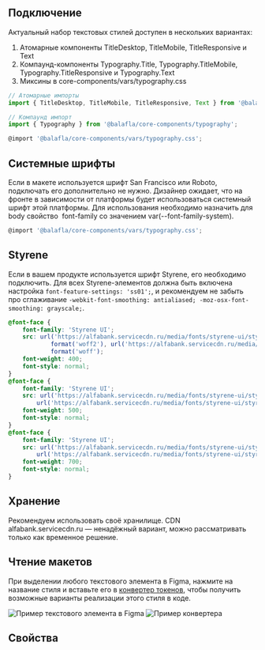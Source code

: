 
## Подключение

Актуальный набор текстовых стилей доступен в нескольких вариантах:

1. Атомарные компоненты TitleDesktop, TitleMobile, TitleResponsive и Text
2. Компаунд-компоненты Typography.Title, Typography.TitleMobile, Typography.TitleResponsive и Typography.Text
3. Миксины в core-components/vars/typography.css

```jsx
// Атомарные импорты
import { TitleDesktop, TitleMobile, TitleResponsive, Text } from '@balafla/core-components/typography';

// Компаунд импорт
import { Typography } from '@balafla/core-components/typography';

@import '@balafla/core-components/vars/typography.css';
```

## Системные шрифты

Если в макете используется шрифт San Francisco или Roboto, подключать его дополнительно не нужно.
Дизайнер ожидает, что на фронте в зависимости от платформы будет использоваться системный шрифт этой платформы.
Для использования необходимо назначить для body свойство  font-family со значением var(--font-family-system).

```jsx
@import '@balafla/core-components/vars/typography.css';
```

## Styrene

Если в вашем продукте используется шрифт Styrene, его необходимо подключить.
Для всех Styrene-элементов должна быть включена настройка `font-feature-settings: 'ss01';`,
и рекомендуем не забыть про сглаживание `-webkit-font-smoothing: antialiased; -moz-osx-font-smoothing: grayscale;`.

```css
@font-face {
    font-family: 'Styrene UI';
    src: url('https://alfabank.servicecdn.ru/media/fonts/styrene-ui/styrene-ui_regular.woff2')
            format('woff2'), url('https://alfabank.servicecdn.ru/media/fonts/styrene-ui/styrene-ui_regular.woff')
            format('woff');
    font-weight: 400;
    font-style: normal;
}
@font-face {
    font-family: 'Styrene UI';
    src: url('https://alfabank.servicecdn.ru/media/fonts/styrene-ui/styrene-ui_medium.woff2') format('woff2'),
        url('https://alfabank.servicecdn.ru/media/fonts/styrene-ui/styrene-ui_medium.woff') format('woff');
    font-weight: 500;
    font-style: normal;
}
@font-face {
    font-family: 'Styrene UI';
    src: url('https://alfabank.servicecdn.ru/media/fonts/styrene-ui/styrene-ui_bold.woff2') format('woff2'),
        url('https://alfabank.servicecdn.ru/media/fonts/styrene-ui/styrene-ui_bold.woff') format('woff');
    font-weight: 700;
    font-style: normal;
}
```

## Хранение

Рекомендуем использовать своё хранилище.
CDN alfabank.servicecdn.ru — ненадёжный вариант, можно рассматривать только как временное решение.

## Чтение макетов

При выделении любого текстового элемента в Figma, нажмите на название стиля и вставьте его в [конвертер токенов](/docs/token-converter--docs),
чтобы получить возможные варианты реализации этого стиля в коде.

<div
    data-role="wrapper"
    style={{
        display: 'flex',
        justifyContent: 'center',
        alignItems: 'start',
        marginTop: '24px',
        height: '340',
        background: '#F2F3F5',
        borderRadius: '16px',
        padding: '32px',
        gap: '14px',
    }}
>
    <img src='./images/typography_figma-element.png' alt='Пример текстового элемента в Figma' />
    <img src='./images/typography_figma-converter.png' alt='Пример конвертера' />
</div>

## Свойства

<ArgsTabs components={Typography} />
